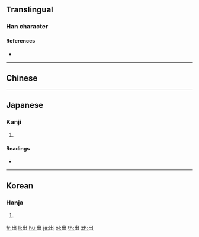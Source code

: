{{also|出}}
==Translingual==

===Han character===
{{Han char|rn=46|rad=山|as=03|sn=6|four=|canj=UU,XXXUU|ids=⿱山山}}

====References====
* {{Han ref|kx=0307.271|dj=0607.230|hdz=10761.100|uh=5C80|ud=23680}}

----

==Chinese==
{{zh-see|出|v}}

----

==Japanese==

===Kanji===
{{ja-kanji|grade=|rs=山03}}

# {{alternative form of|出|lang=ja}}

====Readings====
* {{ja-readings|on=[[しゅつ]] (shutsu), [[すい]] (sui)|kun=[[でる]] (deru), [[だす]] (dasu)}}

----

==Korean==

===Hanja===
{{ko-hanja|hangeul=[[출]], [[추]]|rv=chul, chu|mr=ch'ul, ch'u}}

# {{defn|lang=ko|sort=山03}}

[[fr:岀]]
[[li:岀]]
[[hu:岀]]
[[ja:岀]]
[[pl:岀]]
[[th:岀]]
[[zh:岀]]